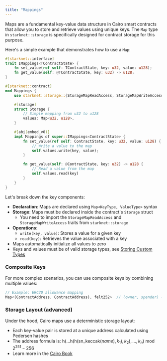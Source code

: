 ```yaml
---
title: "Mappings"
---
```


Maps are a fundamental key-value data structure in Cairo smart contracts that allow you to store and retrieve values using unique keys. The `Map` type in `starknet::storage` is specifically designed for contract storage for this purpose.

Here's a simple example that demonstrates how to use a `Map`:

```rust
#[starknet::interface]
trait IMappings<TContractState> {
    fn set_value(ref self: TContractState, key: u32, value: u128);
    fn get_value(self: @TContractState, key: u32) -> u128;
}

#[starknet::contract]
mod Mappings {
    use starknet::storage::{StorageMapReadAccess, StorageMapWriteAccess};

    #[storage]
    struct Storage {
        // Simple mapping from u32 to u128
        values: Map<u32, u128>,
    }

    #[abi(embed_v0)]
    impl Mappings of super::IMappings<ContractState> {
        fn set_value(ref self: ContractState, key: u32, value: u128) {
            // Write a value to the map
            self.values.write(key, value);
        }

        fn get_value(self: @ContractState, key: u32) -> u128 {
            // Read a value from the map
            self.values.read(key)
        }
    }
}
```

Let's break down the key components:

- **Declaration**: Maps are declared using `Map<KeyType, ValueType>` syntax
- **Storage**: Maps must be declared inside the contract's `Storage` struct
  - You need to import the `StorageMapReadAccess` and `StorageMapWriteAccess` traits from `starknet::storage`
- **Operations**:
  - `write(key, value)`: Stores a value for a given key
  - `read(key)`: Retrieves the value associated with a key
- Maps automatically initialize all values to zero
- Keys and values must be of valid storage types, see [Storing Custom Types](./storing-custom-types)

### Composite Keys

For more complex scenarios, you can use composite keys by combining multiple values:

```rust
// Example: ERC20 allowance mapping
Map<(ContractAddress, ContractAddress), felt252>  // (owner, spender) -> amount
```

### Storage Layout (advanced)

Under the hood, Cairo maps use a deterministic storage layout:

- Each key-value pair is stored at a unique address calculated using Pedersen hashes
- The address formula is: $\text{h}(...\text{h}(\text{h}(\text{sn\_keccak}(name),k_1),k_2),...,k_n)$ mod $2^{251} - 256$
- Learn more in the [Cairo Book](https://www.starknet.io/cairo-book/ch101-01-00-contract-storage.html)
